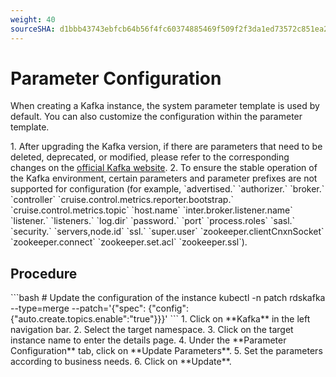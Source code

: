 ```yaml
---
weight: 40
sourceSHA: d1bbb43743ebfcb64b56f4fc60374885469f509f2f3da1ed73572c851ea2dbc7
---
```


# Parameter Configuration

When creating a Kafka instance, the system parameter template is used by default. You can also customize the configuration within the parameter template.

<Directive type="tip" title="Notes">
  1. After upgrading the Kafka version, if there are parameters that need to be deleted, deprecated, or modified, please refer to the corresponding changes on the <a href="https://kafka.apache.org/documentation" target="_blank">official Kafka website</a>.
  2. To ensure the stable operation of the Kafka environment, certain parameters and parameter prefixes are not supported for configuration (for example, `advertised.`
     `authorizer.`
     `broker.`
     `controller`
     `cruise.control.metrics.reporter.bootstrap.`
     `cruise.control.metrics.topic`
     `host.name`
     `inter.broker.listener.name`
     `listener.`
     `listeners.`
     `log.dir`
     `password.`
     `port`
     `process.roles`
     `sasl.`
     `security.`
     `servers,node.id`
     `ssl.`
     `super.user`
     `zookeeper.clientCnxnSocket`
     `zookeeper.connect`
     `zookeeper.set.acl`
     `zookeeper.ssl`).
</Directive>

## Procedure

<Tabs>
  <Tab label="CLI">
    ```bash
    # Update the configuration of the instance
    kubectl -n <namespace> patch rdskafka <name> --type=merge --patch='{"spec": {"config": {"auto.create.topics.enable":"true"}}}'
    ```
  </Tab>

  <Tab label="Web Console">
    1. Click on **Kafka** in the left navigation bar.
    2. Select the target namespace.
    3. Click on the target instance name to enter the details page.
    4. Under the **Parameter Configuration** tab, click on **Update Parameters**.
    5. Set the parameters according to business needs.
    6. Click on **Update**.
  </Tab>
</Tabs>

